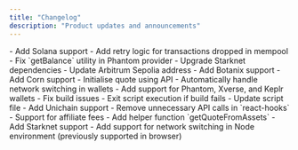 ```yaml
---
title: "Changelog"
description: "Product updates and announcements"
---
```


<Update label="July 10, 2025" description="SDK v2.2.0">
  - Add Solana support
  - Add retry logic for transactions dropped in mempool
  - Fix `getBalance` utility in Phantom provider
</Update>

<Update label="July 4, 2025" description="SDK v2.1.14">
  - Upgrade Starknet dependencies
  - Update Arbitrum Sepolia address
</Update>

<Update label="July 2, 2025" description="SDK v2.1.12">
  - Add Botanix support
</Update>

<Update label="May 30, 2025" description="SDK v2.1.11">
  - Add Corn support
</Update>

<Update label="May 27, 2025" description="SDK v2.1.10">
  - Initialise quote using API
</Update>

<Update label="May 21, 2025" description="SDK v2.1.9">
  - Automatically handle network switching in wallets
</Update>

<Update label="May 21, 2025" description="SDK v2.1.8">
  - Add support for Phantom, Xverse, and Keplr wallets
  - Fix build issues
  - Exit script execution if build fails
</Update>

<Update label="May 13, 2025" description="SDK v2.1.7">
  - Update script file
  - Add Unichain support
</Update>

<Update label="May 9, 2025" description="SDK v2.1.6">
  - Remove unnecessary API calls in `react-hooks`
</Update>

<Update label="May 8, 2025" description="SDK v2.1.5">
 - Support for affiliate fees
 - Add helper function `getQuoteFromAssets`
</Update>

<Update label="May 8, 2025" description="SDK v2.1.4">
  - Add Starknet support
  - Add support for network switching in Node environment (previously supported in browser)
</Update>
